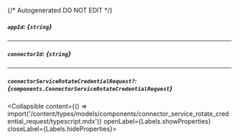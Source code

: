 {/* Autogenerated DO NOT EDIT  */}

##### `appId`: *{`string`}*

---
##### `connectorId`: *{`string`}*

---
##### `connectorServiceRotateCredentialRequest?`: *{`components.ConnectorServiceRotateCredentialRequest`}*
<Collapsible content={() => import('/content/types/models/components/connector_service_rotate_credential_request/typescript.mdx')} openLabel={Labels.showProperties} closeLabel={Labels.hideProperties}>
</Collapsible>


